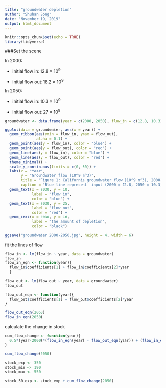 ```yaml
---
title: "groundwater depletion"
author: "Shuhan Song"
date: "November 19, 2019"
output: html_document
---
```


```r
knitr::opts_chunk$set(echo = TRUE)
library(tidyverse)
```

###Set the scene

In 2000: 

- initial flow in: 12.8 $\times$ 10<sup>9

- initial flow out: 18.2 $\times$ 10<sup>9

In 2050:

- initial flow in: 10.3 $\times$ 10<sup>9

- initial flow out: 27 $\times$ 10<sup>9

```r
groundwater <- data.frame(year = c(2000, 2050), flow_in = c(12.8, 10.3), flow_out = c(18.2, 27))

ggplot(data = groundwater, aes(x = year)) +
  geom_ribbon(aes(ymin = flow_in, ymax = flow_out),
              alpha = 0.1) +
  geom_point(aes(y = flow_in), color = "blue") +
  geom_point(aes(y = flow_out), color = "red") +
  geom_line(aes(y = flow_in), color = "blue") +
  geom_line(aes(y = flow_out), color = "red") +
  theme_minimal() +
  scale_y_continuous(limits = c(0, 30)) +
  labs(x = "Year", 
       y = "Groundwater flow (10^9 m^3)", 
       title = "Figure 1: California groundwater flow (10^9 m^3), 2000-2050.",
       caption = "Blue line represent  input (2000 = 12.8, 2050 = 10.3) and red line represent loss (2000 = 18.2, 2050 = 27).") +
  geom_text(x = 2030, y = 10,
            label = "flow in",
            color = "blue") +
  geom_text(x = 2030, y = 25,
            label = "flow out",
            color = "red") +
  geom_text(x = 2030, y = 16,
            label = "the amount of depletion",
            color = "black") 

ggsave("groundwater 2000-2050.jpg", height = 4, width = 6)
```

fit the lines of flow

```r
flow_in <- lm(flow_in ~ year, data = groundwater)
flow_in
flow_in_eqn <- function(year){
  flow_in$coefficients[1] + flow_in$coefficients[2]*year
  }

flow_out <- lm(flow_out ~ year, data = groundwater)
flow_out

flow_out_eqn <- function(year){
  flow_out$coefficients[1] + flow_out$coefficients[2]*year
}

flow_out_eqn(2050)
flow_in_eqn(2050)
```

calculate the change in stock
```r
cum_flow_change <- function(year){
  0.5*(year-2000)*(flow_in_eqn(year) - flow_out_eqn(year)) + (flow_in_eqn(2000)-flow_out_eqn(2000))*0.5*(year-2000)
}

cum_flow_change(2050)

stock_exp <- 350
stock_min <- 190
stock_max <- 550

stock_50_exp <- stock_exp + cum_flow_change(2050)
```




